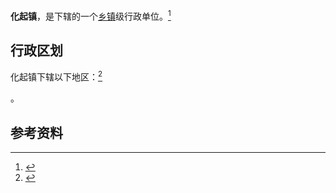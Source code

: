 {{中国乡级行政区|52/05/24/104/000}}

'''化起镇'''，是{{PRC admin/fullname|52/05/24/104/000|3}}下辖的一个[[乡镇|乡镇]]级行政单位。<ref>{{PRC admin/ref sgc|{{PRC admin/parent|52/05/24/104/000}}}}</ref>

== 行政区划 ==

化起镇下辖以下地区：<ref>{{PRC admin/ref sgc|52/05/24/104/000}}</ref>

{{PRC admin/children|52/05/24/104/000}}。

== 参考资料 ==

{{reflist}}

{{行政区划小作品}}
{{PRC admin/navcat|52/05/24/104/000}}